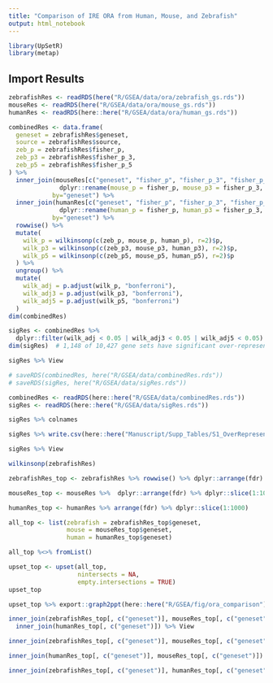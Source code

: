 ```yaml
---
title: "Comparison of IRE ORA from Human, Mouse, and Zebrafish"
output: html_notebook
---
```


```r
library(UpSetR)
library(metap)
```


## Import Results

```r
zebrafishRes <- readRDS(here("R/GSEA/data/ora/zebrafish_gs.rds"))
mouseRes <- readRDS(here("R/GSEA/data/ora/mouse_gs.rds"))
humanRes <- readRDS(here::here("R/GSEA/data/ora/human_gs.rds"))

combinedRes <- data.frame(
  geneset = zebrafishRes$geneset,
  source = zebrafishRes$source,
  zeb_p = zebrafishRes$fisher_p,
  zeb_p3 = zebrafishRes$fisher_p_3,
  zeb_p5 = zebrafishRes$fisher_p_5
) %>%
  inner_join(mouseRes[c("geneset", "fisher_p", "fisher_p_3", "fisher_p_5")] %>%
              dplyr::rename(mouse_p = fisher_p, mouse_p3 = fisher_p_3, mouse_p5 = fisher_p_5),
            by="geneset") %>%
  inner_join(humanRes[c("geneset", "fisher_p", "fisher_p_3", "fisher_p_5")] %>%
              dplyr::rename(human_p = fisher_p, human_p3 = fisher_p_3, human_p5 = fisher_p_5),
            by="geneset") %>%
  rowwise() %>% 
  mutate(
    wilk_p = wilkinsonp(c(zeb_p, mouse_p, human_p), r=2)$p,
    wilk_p3 = wilkinsonp(c(zeb_p3, mouse_p3, human_p3), r=2)$p,
    wilk_p5 = wilkinsonp(c(zeb_p5, mouse_p5, human_p5), r=2)$p
  ) %>%
  ungroup() %>%
  mutate(
    wilk_adj = p.adjust(wilk_p, "bonferroni"),
    wilk_adj3 = p.adjust(wilk_p3, "bonferroni"),
    wilk_adj5 = p.adjust(wilk_p5, "bonferroni")
  )
dim(combinedRes)

sigRes <- combinedRes %>% 
  dplyr::filter(wilk_adj < 0.05 | wilk_adj3 < 0.05 | wilk_adj5 < 0.05)
dim(sigRes)  # 1,148 of 10,427 gene sets have significant over-representation of IRE genes

sigRes %>% View

# saveRDS(combinedRes, here("R/GSEA/data/combinedRes.rds"))
# saveRDS(sigRes, here("R/GSEA/data/sigRes.rds"))

combinedRes <- readRDS(here::here("R/GSEA/data/combinedRes.rds"))
sigRes <- readRDS(here::here("R/GSEA/data/sigRes.rds"))

sigRes %>% colnames

sigRes %>% write.csv(here::here("Manuscript/Supp_Tables/S1_OverRepresentation.csv"))
```

```r
sigRes %>% View
```









```r
wilkinsonp(zebrafishRes)
```








```r
zebrafishRes_top <- zebrafishRes %>% rowwise() %>% dplyr::arrange(fdr) %>% dplyr::slice(1:1000)
```

```r
mouseRes_top <- mouseRes %>%  dplyr::arrange(fdr) %>% dplyr::slice(1:1000)
```

```r
humanRes_top <- humanRes %>% arrange(fdr) %>% dplyr::slice(1:1000)
```

```r
all_top <- list(zebrafish = zebrafishRes_top$geneset,
                mouse = mouseRes_top$geneset,
                human = humanRes_top$geneset)

all_top %<>% fromList()
```

```r
upset_top <- upset(all_top,
                   nintersects = NA,
                   empty.intersections = TRUE)
upset_top

upset_top %>% export::graph2ppt(here::here("R/GSEA/fig/ora_comparison"))
```


```r
inner_join(zebrafishRes_top[, c("geneset")], mouseRes_top[, c("geneset")]) %>%
  inner_join(humanRes_top[, c("geneset")]) %>% View
```

```r
inner_join(zebrafishRes_top[, c("geneset")], mouseRes_top[, c("geneset")]) %>% dim
```

```r
inner_join(humanRes_top[, c("geneset")], mouseRes_top[, c("geneset")]) %>% dim
```

```r
inner_join(zebrafishRes_top[, c("geneset")], humanRes_top[, c("geneset")]) %>% dim
```


